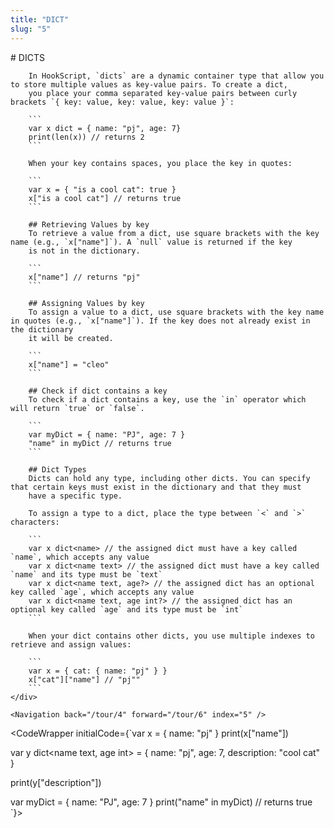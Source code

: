 ```yaml
---
title: "DICT"
slug: "5"
---
```



<InstructionsWrapper>
	<div className="instructions-main">
		# DICTS

		In HookScript, `dicts` are a dynamic container type that allow you to store multiple values as key-value pairs. To create a dict,
		you place your comma separated key-value pairs between curly brackets `{ key: value, key: value, key: value }`:

		```
		var x dict = { name: "pj", age: 7}
		print(len(x)) // returns 2
		```

		When your key contains spaces, you place the key in quotes:

		```
		var x = { "is a cool cat": true }
		x["is a cool cat"] // returns true
		```

		## Retrieving Values by key
		To retrieve a value from a dict, use square brackets with the key name (e.g., `x["name"]`). A `null` value is returned if the key
		is not in the dictionary.

		```
		x["name"] // returns "pj"
		```
		
		## Assigning Values by key
		To assign a value to a dict, use square brackets with the key name in quotes (e.g., `x["name"]`). If the key does not already exist in the dictionary
		it will be created.

		```
		x["name"] = "cleo"
		```

		## Check if dict contains a key
		To check if a dict contains a key, use the `in` operator which will return `true` or `false`.

		```
		var myDict = { name: "PJ", age: 7 }
		"name" in myDict // returns true
		```
	
		## Dict Types
		Dicts can hold any type, including other dicts. You can specify that certain keys must exist in the dictionary and that they must
		have a specific type.
		
		To assign a type to a dict, place the type between `<` and `>` characters:
		
		```
		var x dict<name> // the assigned dict must have a key called `name`, which accepts any value
		var x dict<name text> // the assigned dict must have a key called `name` and its type must be `text`
		var x dict<name text, age?> // the assigned dict has an optional key called `age`, which accepts any value
		var x dict<name text, age int?> // the assigned dict has an optional key called `age` and its type must be `int`
		```

		When your dict contains other dicts, you use multiple indexes to retrieve and assign values:

		```
		var x = { cat: { name: "pj" } }
		x["cat"]["name"] // "pj""
		```
	</div>

	<Navigation back="/tour/4" forward="/tour/6" index="5" />

</InstructionsWrapper>

<CodeWrapper initialCode={`var x = { name: "pj" }
print(x["name"])

var y dict<name text, age int> = {
	name: "pj",
	age: 7,
	description: "cool cat"
}

print(y["description"])

var myDict = { name: "PJ", age: 7 }
print("name" in myDict) // returns true
`}>
</CodeWrapper>